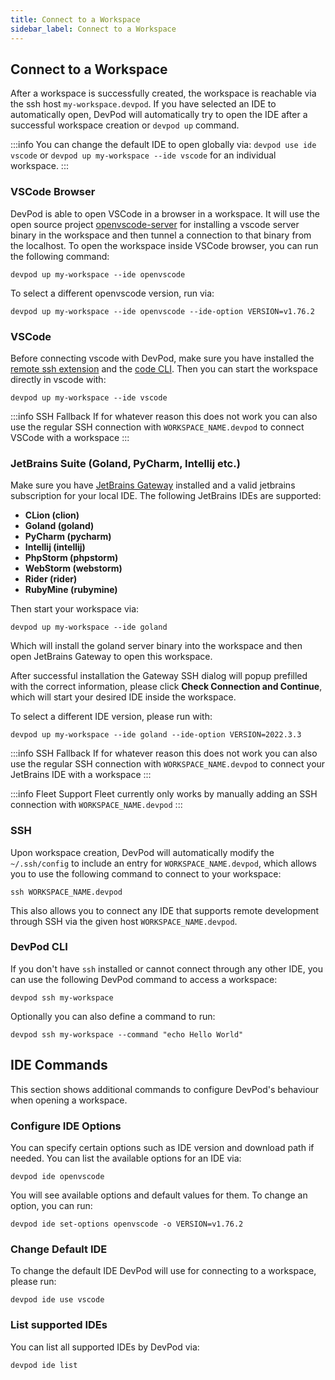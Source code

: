 ```yaml
---
title: Connect to a Workspace
sidebar_label: Connect to a Workspace
---
```


## Connect to a Workspace

After a workspace is successfully created, the workspace is reachable via the ssh host `my-workspace.devpod`.
If you have selected an IDE to automatically open, DevPod will automatically try to open the IDE after a successful workspace creation or `devpod up` command.

:::info
You can change the default IDE to open globally via: `devpod use ide vscode` or `devpod up my-workspace --ide vscode` for an individual workspace.
:::

### VSCode Browser

DevPod is able to open VSCode in a browser in a workspace.
It will use the open source project [openvscode-server](https://github.com/gitpod-io/openvscode-server) for installing a vscode server binary in the workspace and then tunnel a connection to that binary from the localhost.
To open the workspace inside VSCode browser, you can run the following command:
```
devpod up my-workspace --ide openvscode
```

To select a different openvscode version, run via:
```
devpod up my-workspace --ide openvscode --ide-option VERSION=v1.76.2
```

### VSCode

Before connecting vscode with DevPod, make sure you have installed the [remote ssh extension](https://marketplace.visualstudio.com/items?itemName=ms-vscode-remote.remote-ssh) and the [code CLI](https://code.visualstudio.com/docs/editor/command-line). Then you can start the workspace directly in vscode with:
```
devpod up my-workspace --ide vscode
```

:::info SSH Fallback
If for whatever reason this does not work you can also use the regular SSH connection with `WORKSPACE_NAME.devpod` to connect VSCode with a workspace
:::

### JetBrains Suite (Goland, PyCharm, Intellij etc.)

Make sure you have [JetBrains Gateway](https://www.jetbrains.com/remote-development/gateway/) installed and a valid jetbrains subscription for your local IDE. The following JetBrains IDEs are supported:
* **CLion (clion)**
* **Goland (goland)**
* **PyCharm (pycharm)**
* **Intellij (intellij)**
* **PhpStorm (phpstorm)**
* **WebStorm (webstorm)**
* **Rider (rider)**
* **RubyMine (rubymine)**

Then start your workspace via:
```
devpod up my-workspace --ide goland
```

Which will install the goland server binary into the workspace and then open JetBrains Gateway to open this workspace.

After successful installation the Gateway SSH dialog will popup prefilled with the correct information, please click **Check Connection and Continue**, which will start your desired IDE inside the workspace.

To select a different IDE version, please run with:
```
devpod up my-workspace --ide goland --ide-option VERSION=2022.3.3
```

:::info SSH Fallback
If for whatever reason this does not work you can also use the regular SSH connection with `WORKSPACE_NAME.devpod` to connect your JetBrains IDE with a workspace
:::

:::info Fleet Support
Fleet currently only works by manually adding an SSH connection with `WORKSPACE_NAME.devpod`
:::

### SSH

Upon workspace creation, DevPod will automatically modify the `~/.ssh/config` to include an entry for `WORKSPACE_NAME.devpod`, which allows you to use the following command to connect to your workspace:
```
ssh WORKSPACE_NAME.devpod
```

This also allows you to connect any IDE that supports remote development through SSH via the given host `WORKSPACE_NAME.devpod`.

### DevPod CLI

If you don't have `ssh` installed or cannot connect through any other IDE, you can use the following DevPod command to access a workspace:
```
devpod ssh my-workspace
```

Optionally you can also define a command to run:
```
devpod ssh my-workspace --command "echo Hello World"
```

## IDE Commands

This section shows additional commands to configure DevPod's behaviour when opening a workspace.

### Configure IDE Options

You can specify certain options such as IDE version and download path if needed. You can list the available options for an IDE via:
```
devpod ide openvscode
```

You will see available options and default values for them. To change an option, you can run:
```
devpod ide set-options openvscode -o VERSION=v1.76.2
```

### Change Default IDE

To change the default IDE DevPod will use for connecting to a workspace, please run:
```
devpod ide use vscode
```

### List supported IDEs

You can list all supported IDEs by DevPod via:
```
devpod ide list
```

